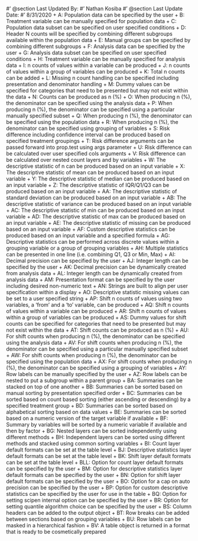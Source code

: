 #' @section Last Updated By:
#' Nathan Kosiba
#' @section Last Update Date:
#' 8/31/2020
+ A: Population data can be specified by the user
+ B: Treatment variable can be manually specified for population data
+ C: Population data subset can be specified on user specified conditions
+ D: Header N counts will be specified by combining different subgroups available within the population data
+ E: Manual groups can be specified by combining different subgroups
+ F: Analysis data can be specified by the user
+ G: Analysis data subset can be specified on user specified conditions
+ H: Treatment variable can be manually specified for analysis data
+ I: n counts of values within a variable can be produced
+ J: n counts of values within a group of variables can be produced
+ K: Total n counts can be added
+ L: Missing n count handling can be specified including presentation and denominator handling
+ M: Dummy values can be specified for categories that need to be presented but may not exist within the data
+ N: Counts can be produced as n (%)
+ O: When producing n (%), the denominator can be specified using the analysis data
+ P: When producing n (%), the denominator can be specified using a particular manually specified subset
+ Q: When producing n (%), the denominator can be specified using the population data
+ R: When producing n (%), the denominator can be specified using grouping of variables
+ S: Risk difference including confidence interval can be produced based on specified treatment groupings
+ T: Risk difference arguments can be passed forward into prop.test using args parameter
+ U: Risk difference can be calculated over user specified cols arguments
+ V: Risk difference can be calculated over nested count layers and by variables
+ W: The descriptive statistic of n can be produced based on an input variable
+ X: The descriptive statistic of mean can be produced based on an input variable
+ Y: The descriptive statistic of median can be produced based on an input variable
+ Z: The descriptive statistic of IQR/Q1/Q3 can be produced based on an input variable
+ AA: The descriptive statistic of standard deviation can be produced based on an input variable
+ AB: The descriptive statistic of variance can be produced based on an input variable
+ AC: The descriptive statistic of min can be produced based on an input variable
+ AD: The descriptive statistic of max can be produced based on an input variable
+ AE: The descriptive statistic of missing can be produced based on an input variable
+ AF: Custom descriptive statistics can be produced based on an input variable and a specified formula
+ AG: Descriptive statistics can be performed across discrete values within a grouping variable or a group of grouping variables
+ AH: Multiple statistics can be presented in one line (i.e. combining Q1, Q3 or Min, Max)
+ AI: Decimal precision can be specified by the user
+ AJ: Integer length can be specified by the user
+ AK: Decimal precision can be dynamically created from analysis data
+ AL: Integer length can be dynamically created from analysis data
+ AM: Presentation format can be specified by the user including desired non-numeric text 
+ AN: Strings are built to align per user specification within a display
+ AO: Descriptive statistic missing values can be set to a user specified string
+ AP: Shift n counts of values using two variables, a 'from' and a 'to' variable, can be produced
+ AQ: Shift n counts of values within a variable can be produced
+ AR: Shift n counts of values within a group of variables can be produced
+ AS: Dummy values for shift counts can be specified for categories that need to be presented but may not exist within the data
+ AT: Shift counts can be produced as n (%)
+ AU: For shift counts when producing n (%), the denominator can be specified using the analysis data
+ AV: For shift counts when producing n (%), the denominator can be specified using a particular manually specified subset
+ AW: For shift counts when producing n (%), the denominator can be specified using the population data
+ AX: For shift counts when producing n (%), the denominator can be specified using a grouping of variables
+ AY: Row labels can be manually specified by the user
+ AZ: Row labels can be nested to put a subgroup within a parent group
+ BA: Summaries can be stacked on top of one another
+ BB: Summaries can be sorted based on manual sorting by presentation specified order
+ BC: Summaries can be sorted based on count based sorting (either ascending or descending) by a specified treatment group
+ BD: Summaries can be sorted based on alphabetical sorting based on data values
+ BE: Summaries can be sorted based on a numeric version of the target variable if available
+ BF: Summary by variables will be sorted by a numeric variable if available and then by factor
+ BG: Nested layers can be sorted independently using different methods
+ BH: Independent layers can be sorted using different methods and stacked using common sorting variables
+ BI: Count layer default formats can be set at the table level
+ BJ: Descriptive statistics layer default formats can be set at the table level
+ BK: Shift layer default formats can be set at the table level
+ BLL: Option for count layer default formats can be specified by the user
+ BM: Option for descriptive statistics layer default formats can be specified by the user
+ BN: Option for shift layer default formats can be specified by the user
+ BO: Option for a cap on auto precision can be specified by the user
+ BP: Option for custom descriptive statistics can be specified by the user for use in the table
+ BQ: Option for setting scipen internal option can be specified by the user
+ BR: Option for setting quantile algorithm choice can be specified by the user
+ BS: Column headers can be added to the output object
+ BT: Row breaks can be added between sections based on grouping variables
+ BU: Row labels can be masked in a hierarchical fashion 
+ BV: A table object is returned in a format that is ready to be cosmetically prepared
